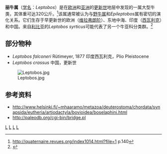 {{Automatic taxobox
| taxon = Leptobos
| authority = Rütimeyer, 1878
| fossil_range = 晚[[上新世|上新世]]——早[[更新世|更新世]]，{{fossilrange|3.5|0.8}}
| image = Leptobos_etruscus_1.JPG
| image_caption = 骨架
| subdivision_ranks = [[种|种]]
| subdivision = 
*†[[短角丽牛|短角丽牛]] ''L. brevicornis'' 
*†''L. falconeri''
*†[[粗壮丽牛|粗壮丽牛]] ''L. crassus''
*†''L. etruscus''
*†''L. syrticus''
*†''L. stenometopon''
}}
'''丽牛属'''（[[学名|学名]]：''Leptobos''）是在[[欧洲|欧洲]]和[[亚洲|亚洲]]的[[更新世|更新世]]地层中发现的一属大型牛类，其体重可达320公斤。<ref>http://quaternaire.revues.org/index1014.html?file=1 p.140</ref>该属通常被认为与[[野牛属|野牛属]]和''Epileptobos''属有密切的演化关系。它们生存于早更新世的欧洲（[[维拉弗朗阶|维拉弗朗阶]]）、东地中海、印度（[[西瓦利克|西瓦利克]]）和中国。来自[[利比亚|利比亚]]的''Leptobos syrticus''可能代表了另一个牛亚科分类群。<ref>{{Cite journal|last=Mead|first=Jim I.|last2=Jin|first2=Changzhu|last3=Wei|first3=Guangbiao|last4=Sun|first4=Chengkai|last5=Wang|first5=Yuan|last6=Swift|first6=Sandra L.|last7=Zheng|first7=Longting|date=December 2014|title=New data on Leptobos crassus (Artiodactyla, Bovidae) from Renzidong Cave, Early Pleistocene (Nihewanian) of Anhui, China, and an overview of the genus|url=https://linkinghub.elsevier.com/retrieve/pii/S1040618214001098|journal=Quaternary International|language=en|volume=354|pages=139–146|doi=10.1016/j.quaint.2014.02.019|access-date=2021-01-01|archive-date=2018-06-28|archive-url=https://web.archive.org/web/20180628040409/https://linkinghub.elsevier.com/retrieve/pii/S1040618214001098|dead-url=no}}</ref>

==部分物种==
*''Leptobos falconeri'' Rütimeyer, 1877 印度西瓦利克，Plio Pleistocene
*''Leptobos crassus'' 中国，更新世

[[File:Leptobos.jpg|thumb]]

==参考资料==
{{Reflist}}
*[http://www.helsinki.fi/~mhaaramo/metazoa/deuterostoma/chordata/synapsida/eutheria/artiodactyla/bovioidea/boselaphini.html http://www.helsinki.fi/~mhaaramo/metazoa/deuterostoma/chordata/synapsida/eutheria/artiodactyla/bovioidea/boselaphini.html] {{Wayback|url=http://www.helsinki.fi/~mhaaramo/metazoa/deuterostoma/chordata/synapsida/eutheria/artiodactyla/bovioidea/boselaphini.html |date=20190213153435 }}
*[http://paleodb.org/cgi-bin/bridge.pl http://paleodb.org/cgi-bin/bridge.pl] {{Wayback|url=http://paleodb.org/cgi-bin/bridge.pl |date=20130603023926 }}
{{Taxonbar}}
[[Category:牛科|L]] 
[[Category:更新世偶蹄目|L]] 
[[Category:上新世偶蹄目|L]]
[[Category:1878年描述的分类群|L]]